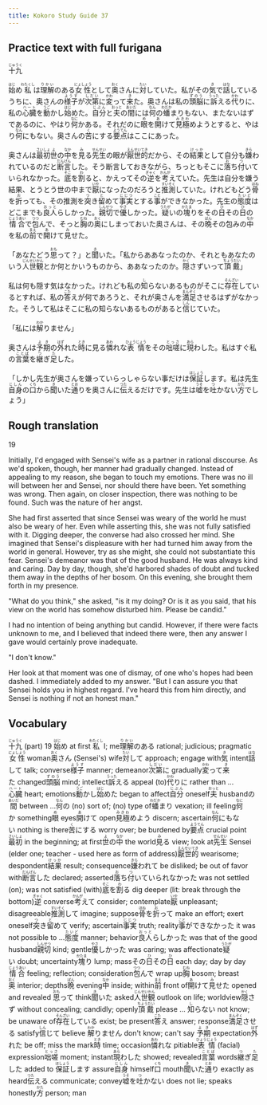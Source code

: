 ```yaml
---
title: Kokoro Study Guide 37
---
```


## Practice text with full furigana

<p>
<ruby><rb>十九</rb><rt>じゅうく</rt></ruby>
</p>

<p>
<ruby><rb>始</rb><rt>はじ</rt></ruby>め<ruby><rb>私</rb><rt>わたくし</rt></ruby>は<ruby><rb>理解</rb><rt>りかい</rt></ruby>のある<ruby><rb>女性</rb><rt>にょしょう</rt></ruby>として<ruby><rb>奥</rb><rt>おく</rt></ruby>さんに<ruby><rb>対</rb><rt>たい</rt></ruby>していた。私がその<ruby><rb>気</rb><rt>き</rt></ruby>で<ruby><rb>話</rb><rt>はな</rt></ruby>しているうちに、奥さんの<ruby><rb>様子</rb><rt>ようす</rt></ruby>が<ruby><rb>次第</rb><rt>しだい</rt></ruby>に<ruby><rb>変</rb><rt>かわ</rt></ruby>って<ruby><rb>来</rb><rt>き</rt></ruby>た。奥さんは私の<ruby><rb>頭脳</rb><rt>ずのう</rt></ruby>に<ruby><rb>訴</rb><rt>うった</rt></ruby>える<ruby><rb>代</rb><rt>かわ</rt></ruby>りに、私の<ruby><rb>心臓</rb><rt>ハート</rt></ruby>を<ruby><rb>動</rb><rt>うご</rt></ruby>かし<ruby><rb>始</rb><rt>はじ</rt></ruby>めた。<ruby><rb>自分</rb><rt>じぶん</rt></ruby>と<ruby><rb>夫</rb><rt>おっと</rt></ruby>の<ruby><rb>間</rb><rt>あいだ</rt></ruby>には<ruby><rb>何</rb><rt>なん</rt></ruby>の<ruby><rb>蟠</rb><rt>わだか</rt></ruby>まりもない、またないはずであるのに、やはり<ruby><rb>何</rb><rt>なに</rt></ruby>かある。それだのに<ruby><rb>眼</rb><rt>め</rt></ruby>を<ruby><rb>開</rb><rt>あ</rt></ruby>けて<ruby><rb>見極</rb><rt>みきわ</rt></ruby>めようとすると、やはり<ruby><rb>何</rb><rt>なん</rt></ruby>にもない。奥さんの<ruby><rb>苦</rb><rt>く</rt></ruby>にする<ruby><rb>要点</rb><rt>ようてん</rt></ruby>はここにあった。
</p>

<p>
奥さんは<ruby><rb>最初</rb><rt>さいしょ</rt></ruby><ruby><rb>世</rb><rt>よ</rt></ruby>の<ruby><rb>中</rb><rt>なか</rt></ruby>を<ruby><rb>見</rb><rt>み</rt></ruby>る<ruby><rb>先生</rb><rt>せんせい</rt></ruby>の眼が<ruby><rb>厭世的</rb><rt>えんせいてき</rt></ruby>だから、その<ruby><rb>結果</rb><rt>けっか</rt></ruby>として自分も<ruby><rb>嫌</rb><rt>きら</rt></ruby>われているのだと<ruby><rb>断言</rb><rt>だんげん</rt></ruby>した。そう断言しておきながら、ちっともそこに<ruby><rb>落</rb><rt>お</rt></ruby>ち<ruby><rb>付</rb><rt>つ</rt></ruby>いていられなかった。<ruby><rb>底</rb><rt>そこ</rt></ruby>を<ruby><rb>割</rb><rt>わ</rt></ruby>ると、かえってその<ruby><rb>逆</rb><rt>ぎゃく</rt></ruby>を<ruby><rb>考</rb><rt>かんが</rt></ruby>えていた。先生は自分を嫌う結果、とうとう世の中まで<ruby><rb>厭</rb><rt>いや</rt></ruby>になったのだろうと<ruby><rb>推測</rb><rt>すいそく</rt></ruby>していた。けれどもどう<ruby><rb>骨</rb><rt>ほね</rt></ruby>を<ruby><rb>折</rb><rt>お</rt></ruby>っても、その推測を<ruby><rb>突</rb><rt>つ</rt></ruby>き<ruby><rb>留</rb><rt>と</rt></ruby>めて<ruby><rb>事実</rb><rt>じじつ</rt></ruby>とする<ruby><rb>事</rb><rt>こと</rt></ruby>ができなかった。先生の<ruby><rb>態度</rb><rt>たいど</rt></ruby>はどこまでも<ruby><rb>良人</rb><rt>おっと</rt></ruby>らしかった。<ruby><rb>親切</rb><rt>しんせつ</rt></ruby>で<ruby><rb>優</rb><rt>やさ</rt></ruby>しかった。<ruby><rb>疑</rb><rt>うたが</rt></ruby>いの<ruby><rb>塊</rb><rt>かたま</rt></ruby>りをその<ruby><rb>日</rb><rt>ひ</rt></ruby>その<ruby><rb>日</rb><rt>ひ</rt></ruby>の<ruby><rb>情合</rb><rt>じょうあい</rt></ruby>で<ruby><rb>包</rb><rt>つつ</rt></ruby>んで、そっと<ruby><rb>胸</rb><rt>むね</rt></ruby>の<ruby><rb>奥</rb><rt>おく</rt></ruby>にしまっておいた奥さんは、その<ruby><rb>晩</rb><rt>ばん</rt></ruby>その包みの<ruby><rb>中</rb><rt>なか</rt></ruby>を私の<ruby><rb>前</rb><rt>まえ</rt></ruby>で<ruby><rb>開</rb><rt>あ</rt></ruby>けて<ruby><rb>見</rb><rt>み</rt></ruby>せた。
</p>

<p>
「あなたどう<ruby><rb>思</rb><rt>おも</rt></ruby>って？」と<ruby><rb>聞</rb><rt>き</rt></ruby>いた。「私からああなったのか、それともあなたのいう<ruby><rb>人世観</rb><rt>じんせいかん</rt></ruby>とか何とかいうものから、ああなったのか。<ruby><rb>隠</rb><rt>かく</rt></ruby>さずいって<ruby><rb>頂戴</rb><rt>ちょうだい</rt></ruby>」
</p>

<p>
私は何も隠す気はなかった。けれども私の<ruby><rb>知</rb><rt>し</rt></ruby>らないあるものがそこに<ruby><rb>存在</rb><rt>そんざい</rt></ruby>しているとすれば、私の<ruby><rb>答</rb><rt>こた</rt></ruby>えが何であろうと、それが奥さんを<ruby><rb>満足</rb><rt>まんぞく</rt></ruby>させるはずがなかった。そうして私はそこに私の知らないあるものがあると<ruby><rb>信</rb><rt>しん</rt></ruby>じていた。
</p>

<p>
「私には<ruby><rb>解</rb><rt>わか</rt></ruby>りません」
</p>

<p>
奥さんは<ruby><rb>予期</rb><rt>よき</rt></ruby>の<ruby><rb>外</rb><rt>はず</rt></ruby>れた<ruby><rb>時</rb><rt>とき</rt></ruby>に見る<ruby><rb>憐</rb><rt>あわ</rt></ruby>れな<ruby><rb>表情</rb><rt>ひょうじょう</rt></ruby>をその<ruby><rb>咄嗟</rb><rt>とっさ</rt></ruby>に<ruby><rb>現</rb><rt>あら</rt></ruby>わした。私はすぐ私の<ruby><rb>言葉</rb><rt>ことば</rt></ruby>を<ruby><rb>継</rb><rt>つ</rt></ruby>ぎ<ruby><rb>足</rb><rt>た</rt></ruby>した。
</p>

<p>
「しかし先生が奥さんを嫌っていらっしゃらない事だけは<ruby><rb>保証</rb><rt>ほしょう</rt></ruby>します。私は先生<ruby><rb>自身</rb><rt>じしん</rt></ruby>の<ruby><rb>口</rb><rt>くち</rt></ruby>から<ruby><rb>聞</rb><rt>き</rt></ruby>いた<ruby><rb>通</rb><rt>とお</rt></ruby>りを奥さんに<ruby><rb>伝</rb><rt>つた</rt></ruby>えるだけです。先生は<ruby><rb>嘘</rb><rt>うそ</rt></ruby>を<ruby><rb>吐</rb><rt>つ</rt></ruby>かない<ruby><rb>方</rb><rt>かた</rt></ruby>でしょう」
</p>


## Rough translation

19

Initially, I'd engaged with Sensei's wife as a partner in rational discourse. As we'd spoken, though, her manner had gradually changed. Instead of appealing to my reason, she began to touch my emotions. There was no ill will between her and Sensei, nor should there have been. Yet something was wrong. Then again, on closer inspection, there was nothing to be found. Such was the nature of her angst.

She had first asserted that since Sensei was weary of the world he must also be weary of her. Even while asserting this, she was not fully satisfied with it. Digging deeper, the converse had also crossed her mind. She imagined that Sensei's displeasure with her had turned him away from the world in general. However, try as she might, she could not substantiate this fear. Sensei's demeanor was that of the good husband. He was always kind and caring. Day by day, though, she'd harbored shades of doubt and tucked them away in the depths of her bosom. On this evening, she brought them forth in my presence.

"What do you think," she asked, "is it my doing? Or is it as you said, that his view on the world has somehow disturbed him. Please be candid."

I had no intention of being anything but candid. However, if there were facts unknown to me, and I believed that indeed there were, then any answer I gave would certainly prove inadequate.

"I don't know."

Her look at that moment was one of dismay, of one who's hopes had been dashed. I immediately added to my answer. "But I can assure you that Sensei holds you in highest regard. I've heard this from him directly, and Sensei is nothing if not an honest man."             


## Vocabulary

<p>
<span class="vocabstudy"><ruby><rb>十九</rb><rt>じゅうく</rt></ruby>&nbsp;(part) 19</span>
<span class="vocabstudy"><ruby><rb>始</rb><rt>はじ</rt></ruby>め&nbsp;at first</span><span class="vocabstudy"><ruby><rb>私</rb><rt>わたくし</rt></ruby>&nbsp;I; me</span><span class="vocabstudy"><ruby><rb>理解</rb><rt>りかい</rt></ruby>のある&nbsp;rational; judicious; pragmatic</span><span class="vocabstudy"><ruby><rb>女性</rb><rt>にょしょう</rt></ruby>&nbsp;woman</span><span class="vocabstudy"><ruby><rb>奥</rb><rt>おく</rt></ruby>さん&nbsp;(Sensei's) wife</span><span class="vocabstudy"><ruby><rb>対</rb><rt>たい</rt></ruby>して&nbsp;approach; engage with</span><span class="vocabstudy"><ruby><rb>気</rb><rt>き</rt></ruby>&nbsp;intent</span><span class="vocabstudy"><ruby><rb>話</rb><rt>はな</rt></ruby>して&nbsp;talk; converse</span><span class="vocabstudy"><ruby><rb>様子</rb><rt>ようす</rt></ruby>&nbsp;manner; demeanor</span><span class="vocabstudy"><ruby><rb>次第</rb><rt>しだい</rt></ruby>に&nbsp;gradually</span><span class="vocabstudy"><ruby><rb>変</rb><rt>かわ</rt></ruby>って<ruby><rb>来</rb><rt>き</rt></ruby>た&nbsp;changed</span><span class="vocabstudy"><ruby><rb>頭脳</rb><rt>ずのう</rt></ruby>&nbsp;mind; intellect</span><span class="vocabstudy"><ruby><rb>訴</rb><rt>うった</rt></ruby>える&nbsp;appeal (to)</span><span class="vocabstudy"><ruby><rb>代</rb><rt>かわ</rt></ruby>りに&nbsp;rather than ...</span><span class="vocabstudy"><ruby><rb>心臓</rb><rt>ハート</rt></ruby>&nbsp;heart; emotions</span><span class="vocabstudy"><ruby><rb>動</rb><rt>うご</rt></ruby>かし<ruby><rb>始</rb><rt>はじ</rt></ruby>めた&nbsp;began to affect</span><span class="vocabstudy"><ruby><rb>自分</rb><rt>じぶん</rt></ruby>&nbsp;oneself</span><span class="vocabstudy"><ruby><rb>夫</rb><rt>おっと</rt></ruby>&nbsp;husband</span><span class="vocabstudy">の<ruby><rb>間</rb><rt>あいだ</rt></ruby>&nbsp;between ...</span><span class="vocabstudy"><ruby><rb>何</rb><rt>なん</rt></ruby>の&nbsp;(no) sort of; (no) type of</span><span class="vocabstudy"><ruby><rb>蟠</rb><rt>わだか</rt></ruby>まり&nbsp;vexation; ill feeling</span><span class="vocabstudy"><ruby><rb>何</rb><rt>なに</rt></ruby>か&nbsp;something</span><span class="vocabstudy"><ruby><rb>眼</rb><rt>め</rt></ruby>&nbsp;eyes</span><span class="vocabstudy"><ruby><rb>開</rb><rt>あ</rt></ruby>けて&nbsp;open</span><span class="vocabstudy"><ruby><rb>見極</rb><rt>みきわ</rt></ruby>めよう&nbsp;discern; ascertain</span><span class="vocabstudy"><ruby><rb>何</rb><rt>なん</rt></ruby>にもない&nbsp;nothing is there</span><span class="vocabstudy"><ruby><rb>苦</rb><rt>く</rt></ruby>にする&nbsp;worry over; be burdened by</span><span class="vocabstudy"><ruby><rb>要点</rb><rt>ようてん</rt></ruby>&nbsp;crucial point</span>
<span class="vocabstudy"><ruby><rb>最初</rb><rt>さいしょ</rt></ruby>&nbsp;in the beginning; at first</span><span class="vocabstudy"><ruby><rb>世</rb><rt>よ</rt></ruby>の<ruby><rb>中</rb><rt>なか</rt></ruby>&nbsp;the world</span><span class="vocabstudy"><ruby><rb>見</rb><rt>み</rt></ruby>る&nbsp;view; look at</span><span class="vocabstudy"><ruby><rb>先生</rb><rt>せんせい</rt></ruby>&nbsp;Sensei (elder one; teacher - used here as form of address)</span><span class="vocabstudy"><ruby><rb>厭世的</rb><rt>えんせいてき</rt></ruby>&nbsp;wearisome; despondent</span><span class="vocabstudy"><ruby><rb>結果</rb><rt>けっか</rt></ruby>&nbsp;result; consequence</span><span class="vocabstudy"><ruby><rb>嫌</rb><rt>きら</rt></ruby>われて&nbsp;be disliked; be out of favor with</span><span class="vocabstudy"><ruby><rb>断言</rb><rt>だんげん</rt></ruby>した&nbsp;declared; asserted</span><span class="vocabstudy"><ruby><rb>落</rb><rt>お</rt></ruby>ち<ruby><rb>付</rb><rt>つ</rt></ruby>いていられなかった&nbsp;was not settled (on); was not satisfied (with)</span><span class="vocabstudy"><ruby><rb>底</rb><rt>そこ</rt></ruby>を<ruby><rb>割</rb><rt>わ</rt></ruby>る&nbsp;dig deeper (lit: break through the bottom)</span><span class="vocabstudy"><ruby><rb>逆</rb><rt>ぎゃく</rt></ruby>&nbsp;converse</span><span class="vocabstudy"><ruby><rb>考</rb><rt>かんが</rt></ruby>えて&nbsp;consider; contemplate</span><span class="vocabstudy"><ruby><rb>厭</rb><rt>いや</rt></ruby>&nbsp;unpleasant; disagreeable</span><span class="vocabstudy"><ruby><rb>推測</rb><rt>すいそく</rt></ruby>して&nbsp;imagine; suppose</span><span class="vocabstudy"><ruby><rb>骨</rb><rt>ほね</rt></ruby>を<ruby><rb>折</rb><rt>お</rt></ruby>って&nbsp;make an effort; exert oneself</span><span class="vocabstudy"><ruby><rb>突</rb><rt>つ</rt></ruby>き<ruby><rb>留</rb><rt>と</rt></ruby>めて&nbsp;verify; ascertain</span><span class="vocabstudy"><ruby><rb>事実</rb><rt>じじつ</rt></ruby>&nbsp;truth; reality</span><span class="vocabstudy"><ruby><rb>事</rb><rt>こと</rt></ruby>ができなかった&nbsp;it was not possible to ...</span><span class="vocabstudy"><ruby><rb>態度</rb><rt>たいど</rt></ruby>&nbsp;manner; behavior</span><span class="vocabstudy"><ruby><rb>良人</rb><rt>おっと</rt></ruby>らしかった&nbsp;was that of the good husband</span><span class="vocabstudy"><ruby><rb>親切</rb><rt>しんせつ</rt></ruby>&nbsp;kind; gentle</span><span class="vocabstudy"><ruby><rb>優</rb><rt>やさ</rt></ruby>しかった&nbsp;was caring; was affectionate</span><span class="vocabstudy"><ruby><rb>疑</rb><rt>うたが</rt></ruby>い&nbsp;doubt; uncertainty</span><span class="vocabstudy"><ruby><rb>塊</rb><rt>かたま</rt></ruby>り&nbsp;lump; mass</span><span class="vocabstudy">その<ruby><rb>日</rb><rt>ひ</rt></ruby>その<ruby><rb>日</rb><rt>ひ</rt></ruby>&nbsp;each day; day by day</span><span class="vocabstudy"><ruby><rb>情合</rb><rt>じょうあい</rt></ruby>&nbsp;feeling; reflection; consideration</span><span class="vocabstudy"><ruby><rb>包</rb><rt>つつ</rt></ruby>んで&nbsp;wrap up</span><span class="vocabstudy"><ruby><rb>胸</rb><rt>むね</rt></ruby>&nbsp;bosom; breast</span><span class="vocabstudy"><ruby><rb>奥</rb><rt>おく</rt></ruby>&nbsp;interior; depths</span><span class="vocabstudy"><ruby><rb>晩</rb><rt>ばん</rt></ruby>&nbsp;evening</span><span class="vocabstudy"><ruby><rb>中</rb><rt>なか</rt></ruby>&nbsp;inside; within</span><span class="vocabstudy"><ruby><rb>前</rb><rt>まえ</rt></ruby>&nbsp;front of</span><span class="vocabstudy"><ruby><rb>開</rb><rt>あ</rt></ruby>けて<ruby><rb>見</rb><rt>み</rt></ruby>せた&nbsp;opened and revealed</span>
<span class="vocabstudy"><ruby><rb>思</rb><rt>おも</rt></ruby>って&nbsp;think</span><span class="vocabstudy"><ruby><rb>聞</rb><rt>き</rt></ruby>いた&nbsp;asked</span><span class="vocabstudy"><ruby><rb>人世観</rb><rt>じんせいかん</rt></ruby>&nbsp;outlook on life; worldview</span><span class="vocabstudy"><ruby><rb>隠</rb><rt>かく</rt></ruby>さず&nbsp;without concealing; candidly; openly</span><span class="vocabstudy"><ruby><rb>頂戴</rb><rt>ちょうだい</rt></ruby>&nbsp;please ...</span>
<span class="vocabstudy"><ruby><rb>知</rb><rt>し</rt></ruby>らない&nbsp;not know; be unaware of</span><span class="vocabstudy"><ruby><rb>存在</rb><rt>そんざい</rt></ruby>している&nbsp;exist; be present</span><span class="vocabstudy"><ruby><rb>答</rb><rt>こた</rt></ruby>え&nbsp;answer; response</span><span class="vocabstudy"><ruby><rb>満足</rb><rt>まんぞく</rt></ruby>させる&nbsp;satisfy</span><span class="vocabstudy"><ruby><rb>信</rb><rt>しん</rt></ruby>じて&nbsp;believe</span>
<span class="vocabstudy"><ruby><rb>解</rb><rt>わか</rt></ruby>りません&nbsp;don't know; can't say</span>
<span class="vocabstudy"><ruby><rb>予期</rb><rt>よき</rt></ruby>&nbsp;expectation</span><span class="vocabstudy"><ruby><rb>外</rb><rt>はず</rt></ruby>れた&nbsp;be off; miss the mark</span><span class="vocabstudy"><ruby><rb>時</rb><rt>とき</rt></ruby>&nbsp;time; occasion</span><span class="vocabstudy"><ruby><rb>憐</rb><rt>あわ</rt></ruby>れな&nbsp;pitiable</span><span class="vocabstudy"><ruby><rb>表情</rb><rt>ひょうじょう</rt></ruby>&nbsp;(facial) expression</span><span class="vocabstudy"><ruby><rb>咄嗟</rb><rt>とっさ</rt></ruby>&nbsp;moment; instant</span><span class="vocabstudy"><ruby><rb>現</rb><rt>あら</rt></ruby>わした&nbsp;showed; revealed</span><span class="vocabstudy"><ruby><rb>言葉</rb><rt>ことば</rt></ruby>&nbsp;words</span><span class="vocabstudy"><ruby><rb>継</rb><rt>つ</rt></ruby>ぎ<ruby><rb>足</rb><rt>た</rt></ruby>した&nbsp;added to</span>
<span class="vocabstudy"><ruby><rb>保証</rb><rt>ほしょう</rt></ruby>します&nbsp;assure</span><span class="vocabstudy"><ruby><rb>自身</rb><rt>じしん</rt></ruby>&nbsp;himself</span><span class="vocabstudy"><ruby><rb>口</rb><rt>くち</rt></ruby>&nbsp;mouth</span><span class="vocabstudy"><ruby><rb>聞</rb><rt>き</rt></ruby>いた<ruby><rb>通</rb><rt>とお</rt></ruby>り&nbsp;exactly as heard</span><span class="vocabstudy"><ruby><rb>伝</rb><rt>つた</rt></ruby>える&nbsp;communicate; convey</span><span class="vocabstudy"><ruby><rb>嘘</rb><rt>うそ</rt></ruby>を<ruby><rb>吐</rb><rt>つ</rt></ruby>かない&nbsp;does not lie; speaks honestly</span><span class="vocabstudy"><ruby><rb>方</rb><rt>かた</rt></ruby>&nbsp;person; man</span>
</p>

